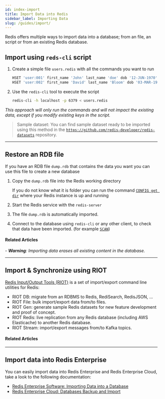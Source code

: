 ```yaml
---
id: index-import
title: Import Data into Redis
sidebar_label: Importing Data
slug: /guides/import/
---
```





Redis offers multiple ways to import data into a database; from an file, an script or from an existing Redis database.


## Import using `reds-cli` script

1. Create a simple file `users.redis` with all the commands you want to run

    ```bash
    HSET 'user:001' first_name 'John' last_name 'doe' dob '12-JUN-1970'
    HSET 'user:002' first_name 'David' last_name 'Bloom' dob '03-MAR-1981'
    ```

2. Use the `redis-cli` tool to execute the script

    ```bash
    redis-cli -h localhost -p 6379 < users.redis
    ```

*This approach will only run the commands and will not impact the existing data, except if you modify existing keys in the script.*

> Sample dataset: You can find sample dataset ready to be imported using this method in the [`https://github.com/redis-developer/redis-datasets`](https://github.com/redis-developer/redis-datasets) repository.

---
## Restore an RDB file

If you have an RDB file `dump.rdb` that contains the data you want you can use this file to create a new database

1. Copy the `dump.rdb` file into the Redis working directory 

    If you do not know what it is folder you can run the command [`CONFIG get dir`](https://redis.io/commands/config-get) where your Redis instance is up and running

2. Start the Redis service with the `redis-server`
3. The file `dump.rdb` is automatically imported.
4. Connect to the database using `redis-cli` or any other client, to check that data have been imported. (for example [`SCAN`](https://redis.io/commands/SCAN))

#### Related Articles
<div class="row">
<div class="col">
<RedisCard 
        title="Redis Persistence" 
        page="https://redis.io/topics/persistence"
        />
</div>
<div class="col">
</div>
</div>


*- **Warning**: Importing data erases all existing content in the database.*

---
## Import & Synchronize using RIOT

[Redis Input/Output Tools (RIOT)](https://github.com/redis-developer/riot) is a set of import/export command line utilities for Redis:

* RIOT DB: migrate from an RDBMS to Redis, RediSearch, RedisJSON, ...
* RIOT File: bulk import/export data from/to files.
* RIOT Gen: generate sample Redis datasets for new feature development and proof of concept.
* RIOT Redis: live replication from any Redis database (including AWS Elasticache) to another Redis database.
* RIOT Stream: import/export messages from/to Kafka topics.


#### Related Articles
<div class="row">
<div class="col">
<RedisCard 
        title="Online Database Migration from Amazon ElastiCache to Redis Enterprise Cloud using RIOT" 
        page="/guides/import/database-migration-aws-elasticache-redis-enterprise-cloud"
        />
</div>
</div>




---
## Import data into Redis Enterprise

You can easily import data into Redis Enterprise and Redis Enterprise Cloud, take a look to the following documentation:

* [Redis Enterprise Software: Importing Data into a Database](https://docs.redislabs.com/latest/rs/administering/import-export/importing-data/)
* [Redis Enterprise Cloud: Databases Backup and Import](https://docs.redislabs.com/latest/rc/api/how-to/backup-and-import-databases/)


